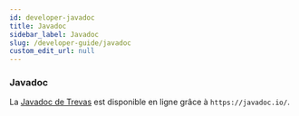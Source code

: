 ```yaml
---
id: developer-javadoc
title: Javadoc
sidebar_label: Javadoc
slug: /developer-guide/javadoc
custom_edit_url: null
---
```


### Javadoc

La <a href="https://javadoc.io/doc/fr.insee.trevas" target="_blank" rel="noopener noreferrer">Javadoc de Trevas</a> est disponible en ligne grâce à `https://javadoc.io/`.
